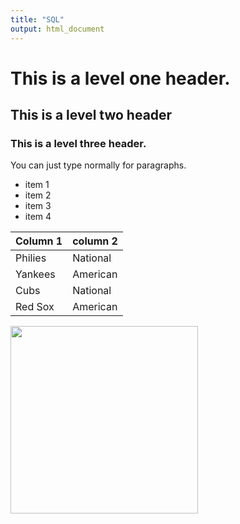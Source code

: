 ```yaml
---
title: "SQL"
output: html_document
---
```


# This is a level one header.
## This is a level two header
### This is a level three header.

You can just type normally for paragraphs.

* item 1
* item 2
* item 3
* item 4

Column 1 | column 2
--- | ---
Philies | National
Yankees | American
Cubs | National
Red Sox | American


<img src="Yorkiepoo-Puppy-Images.jpg"width="300"/>

